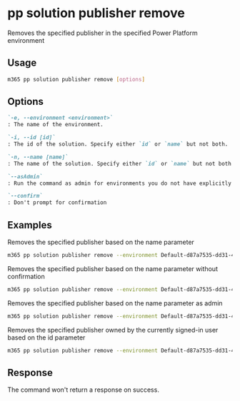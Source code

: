 
# pp solution publisher remove

Removes the specified publisher in the specified Power Platform environment

## Usage

```sh
m365 pp solution publisher remove [options]
```

## Options

```md definition-list
`-e, --environment <environment>`
: The name of the environment.

`-i, --id [id]`
: The id of the solution. Specify either `id` or `name` but not both.

`-n, --name [name]`
: The name of the solution. Specify either `id` or `name` but not both.

`--asAdmin`
: Run the command as admin for environments you do not have explicitly assigned permissions to.

`--confirm`
: Don't prompt for confirmation
```

<Global />

## Examples

Removes the specified publisher based on the name parameter

```sh
m365 pp solution publisher remove --environment Default-d87a7535-dd31-4437-bfe1-95340acd55c5 --name "Publisher Name"
```

Removes the specified publisher based on the name parameter without confirmation

```sh
m365 pp solution publisher remove --environment Default-d87a7535-dd31-4437-bfe1-95340acd55c5 --name "Publisher Name" --confirm
```

Removes the specified publisher based on the name parameter as admin

```sh
m365 pp solution publisher remove --environment Default-d87a7535-dd31-4437-bfe1-95340acd55c5 --name "Publisher Name" --asAdmin
```

Removes the specified publisher owned by the currently signed-in user based on the id parameter

```sh
m365 pp solution publisher remove --environment Default-d87a7535-dd31-4437-bfe1-95340acd55c5 --id 00000001-0000-0000-0001-00000000009b
```

## Response

The command won't return a response on success.
